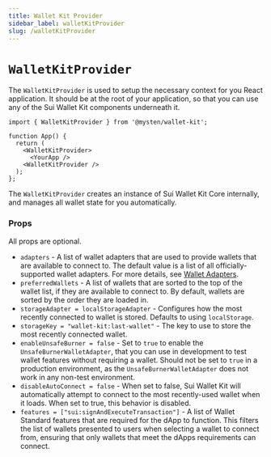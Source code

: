 ```yaml
---
title: Wallet Kit Provider
sidebar_label: walletKitProvider
slug: /walletKitProvider
---
```


# `WalletKitProvider`

The `WalletKitProvider` is used to setup the necessary context for you React application. It should be at the root of your application, so that you can use any of the Sui Wallet Kit components underneath it.

```tsx
import { WalletKitProvider } from '@mysten/wallet-kit';

function App() {
  return (
    <WalletKitProvider>
      <YourApp />
    <WalletKitProvider />
  );
};
```

The `WalletKitProvider` creates an instance of Sui Wallet Kit Core internally, and manages all wallet state for you automatically.

### Props

All props are optional.

- `adapters` - A list of wallet adapters that are used to provide wallets that are available to connect to. The default value is a list of all officially-supported wallet adapters. For more details, see [Wallet Adapters](../wallet-adapters).
- `preferredWallets` - A list of wallets that are sorted to the top of the wallet list, if they are available to connect to. By default, wallets are sorted by the order they are loaded in.
- `storageAdapter = localStorageAdapter` - Configures how the most recently connected to wallet is stored. Defaults to using `localStorage`.
- `storageKey = "wallet-kit:last-wallet"` - The key to use to store the most recently connected wallet.
- `enableUnsafeBurner = false` - Set to `true` to enable the `UnsafeBurnerWalletAdapter`, that you can use in development to test wallet features without requiring a wallet. Should not be set to `true` in a production environment, as the `UnsafeBurnerWalletAdapter` does not work in any non-test environment.
- `disableAutoConnect = false` - When set to false, Sui Wallet Kit will automatically attempt to connect to the most recently-used wallet when it loads. When set to true, this behavior is disabled.
- `features = ["sui:signAndExecuteTransaction"]` - A list of Wallet Standard features that are required for the dApp to function. This filters the list of wallets presented to users when selecting a wallet to connect from, ensuring that only wallets that meet the dApps requirements can connect.
